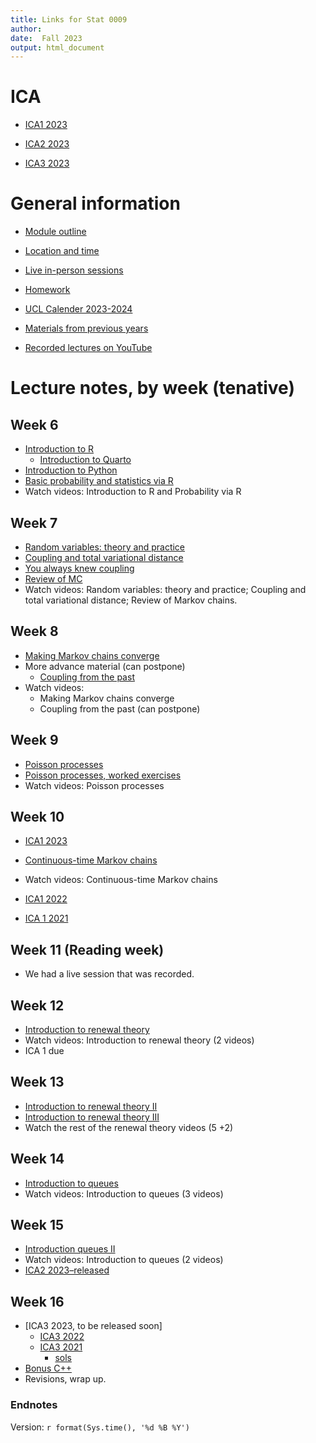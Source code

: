 ```yaml
---
title: Links for Stat 0009
author: 
date:  Fall 2023
output: html_document
---
```


# ICA

* [ICA1 2023](https://tsoo-math.github.io/ucl4/2023-ica1-stat9-release.html)

* [ICA2 2023](https://tsoo-math.github.io/ucl4/2023-ica2-project.html)

* [ICA3 2023](https://tsoo-math.github.io/ucl4/2023-ica3-stat9-release.html)


# General information

* [Module outline](https://tsoo-math.github.io/ucl4/outline-stat9-2023.html)

* [Location and time](https://timetable.ucl.ac.uk/tt/moduleTimet.do?firstReq=Y&moduleId=STAT0009&acadYearFl=N)

* [Live in-person sessions](https://tsoo-math.github.io/ucl4/live-stat9-2023.html)

* [Homework](https://tsoo-math.github.io/ucl4/hw-stat9-2023.html)

* [UCL Calender 2023-2024](https://www.ucl.ac.uk/estates/sites/estates/files/ucl_academic_calendar_2023_2024.pdf)


*  [Materials from previous years](https://tsoo-math.github.io/ucl3/skeleton-stat9-2022.html)

*  [Recorded lectures on YouTube](https://tsoo-math.github.io/ucl2/YT.html)



# Lecture notes, by week (tenative)

## Week 6 

* [Introduction to R](https://tsoo-math.github.io/ucl/intro-R.html)
  * [Introduction to Quarto](https://tsoo-math.github.io/ucl3/quarto.html)
*  [Introduction to Python](https://nbviewer.jupyter.org/url/tsoo-math.github.io/ucl2/intro-to-python.ipynb/%3Fflush_cache%3Dtrue)
*  [Basic probability and statistics via R](https://tsoo-math.github.io/ucl/prob-viaR.html)
*  Watch videos: Introduction to R and Probability via R


## Week 7

*  [Random variables: theory and practice](https://tsoo-math.github.io/ucl/randomTP.html)
*  [Coupling and total variational distance](https://tsoo-math.github.io/ucl/TV-lec.html)
*  [You always knew coupling](https://tsoo-math.github.io/ucl/coupling-rev.html)
*  [Review of MC](https://tsoo-math.github.io/ucl/reviewMC.html)
*  Watch videos:  Random variables: theory and practice; Coupling and total variational distance; Review of Markov chains.



## Week 8

*  [Making Markov chains converge](https://tsoo-math.github.io/ucl/markov-c.html)
* More advance material (can postpone)
  *  [Coupling from the past](https://tsoo-math.github.io/ucl/coupling-from-past-lec.html)
*  Watch videos:  
    - Making Markov chains converge
    - Coupling from the past (can postpone)





## Week 9

*  [Poisson processes](https://tsoo-math.github.io/ucl/poisson.html)
*  [Poisson processes, worked exercises](https://tsoo-math.github.io/ucl/poisson-ex.worked.html)
*  Watch videos: Poisson processes





## Week 10

* [ICA1 2023](https://tsoo-math.github.io/ucl4/2023-ica1-stat9-release.html)
 

*  [Continuous-time Markov chains](https://tsoo-math.github.io/ucl/continuous-timeMC.html)
*  Watch videos:  Continuous-time Markov chains
* [ICA1 2022](https://tsoo-math.github.io/ucl3/2022-ica1-stat9-release.html)
* [ICA 1 2021](https://tsoo-math.github.io/ucl2/2021-ica1-stat9-release.html)



## Week 11 (Reading week)

* We had a live session that was recorded.


## Week 12

* [Introduction to renewal theory](https://tsoo-math.github.io/ucl/intro-renewal.html)
* Watch videos:  Introduction to renewal theory (2 videos)
* ICA 1 due 



## Week 13

* [Introduction to renewal theory II](https://tsoo-math.github.io/ucl/intro-renewaltwo.html)
* [Introduction to renewal theory III](https://tsoo-math.github.io/ucl/intro-renewalthree.html)
*  Watch the rest of the renewal theory videos (5 +2)



## Week 14

* [Introduction to queues](https://tsoo-math.github.io/ucl/intro-queues.html) 
* Watch videos: Introduction to queues (3 videos)

## Week 15

* [Introduction queues II](https://tsoo-math.github.io/ucl/intro-queuestwo.html)
* Watch videos:  Introduction to queues (2 videos)
* [ICA2 2023--released](https://tsoo-math.github.io/ucl4/2023-ica2-project.html) 

## Week 16

* [ICA3 2023, to be released soon]
  * [ICA3 2022](https://tsoo-math.github.io/ucl3/2022-ica3-stat9-release.html)
  * [ICA3 2021](https://tsoo-math.github.io/ucl2/2021-ica3-stat9-release.html) 
    * [sols](https://tsoo-math.github.io/ucl3/2021-ica3-stat9.html)  
* [Bonus C++](https://tsoo-math.github.io/ucl4/C.html)
* Revisions, wrap up.


### Endnotes

Version: `r format(Sys.time(), '%d %B %Y')`


<br>
<br>
<br>

